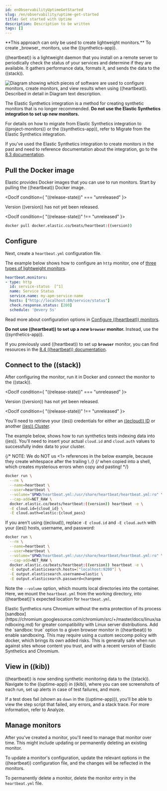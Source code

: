 ```yaml
---
id: enObservabilityUptimeGetStarted
slug: /en/observability/uptime-get-started
title: Get started with Uptime
description: Description to be written
tags: []
---
```


<div id="uptime-get-started"></div>

<DocCallOut title="Important" color="warning">
**This approach can only be used to create lightweight monitors.** To create _browser_ monitors, use the <DocLink id="enObservabilitySyntheticsGetStarted">((synthetics-app))</DocLink>.
</DocCallOut>

((heartbeat)) is a lightweight daemon that you install on a remote server to periodically
check the status of your services and determine if they are available. It gathers performance data,
formats it, and sends the data to the ((stack)).

![Diagram showing which pieces of software are used to configure monitors, create monitors, and view results when using ((heartbeat)). Described in detail in Diagram text description.](images/synthetics-get-started-heartbeat.png)

<DocCallOut title="Note">

The Elastic Synthetics integration is a method for creating
synthetic monitors that is no longer recommended.
**Do not use the Elastic Synthetics integration to set up new monitors.**

For details on how to migrate from Elastic Synthetics integration to
((project-monitors)) or the ((synthetics-app)), refer to <DocLink id="enObservabilitySyntheticsMigrateFromIntegration">Migrate from the Elastic Synthetics integration</DocLink>.

If you've used the Elastic Synthetics integration to create monitors in the past
and need to reference documentation about the integration, go to the
[8.3 documentation](https://www.elastic.co/guide/en/observability/8.3/uptime-set-up.html#uptime-set-up-choose-agent).

</DocCallOut>

<div id="uptime-set-up-docker"></div>

## Pull the Docker image

Elastic provides Docker images that you can use to run monitors.
Start by pulling the ((heartbeat)) Docker image.

<DocIf condition={ "((release-state))" === "unreleased" }>

Version ((version)) has not yet been released.

</DocIf>

<DocIf condition={ "((release-state))" !== "unreleased" }>

```sh
docker pull docker.elastic.co/beats/heartbeat:((version))
```

</DocIf>

<div id="uptime-set-up-config"></div>

## Configure

Next, create a `heartbeat.yml` configuration file.

The example below shows how to configure an `http` monitor, one of [three types of lightweight monitors](((heartbeat-ref))/configuration-heartbeat-options.html#monitor-types).

```yml
heartbeat.monitors:
- type: http
  id: service-status  [^1]
  name: Service Status
  service.name: my-apm-service-name
  hosts: ["http://localhost:80/service/status"]
  check.response.status: [200]
  schedule: '@every 5s'
```
[^1]: Each `monitor` gets its own ID in the ((uptime-app)) and its own schedule entry.
This allows tests to be run in parallel and analyzed separately.

Read more about configuration options in [Configure ((heartbeat)) monitors](((heartbeat-ref))/configuration-heartbeat-options.html).

<DocCallOut title="Warning" color="warning">

**Do not use ((heartbeat)) to set up a _new_ `browser` monitor.** Instead, use the <DocLink id="enObservabilitySyntheticsGetStarted">((synthetics-app))</DocLink>.

If you previously used ((heartbeat)) to set up **`browser`** monitor, you can find resources in the
[8.4 ((heartbeat)) documentation](https://www.elastic.co/guide/en/beats/heartbeat/8.4/monitor-browser-options.html).

</DocCallOut>

<div id="uptime-set-up-connect"></div>

## Connect to the ((stack))

After configuring the monitor, run it in Docker and connect the monitor to the ((stack)).

<DocIf condition={ "((release-state))" === "unreleased" }>

Version ((version)) has not yet been released.

</DocIf>

<DocIf condition={ "((release-state))" !== "unreleased" }>

You'll need to retrieve your ((es)) credentials for either an [((ecloud)) ID](((heartbeat-ref))/configure-cloud-id.html) or another [((es)) Cluster](((heartbeat-ref))/elasticsearch-output.html).

The example below, shows how to run synthetics tests indexing data into ((es)).
You'll need to insert your actual `cloud.id` and `cloud.auth` values to successfully index data to your cluster.

{/* NOTE: We do NOT us \<1> references in the below example, because they create whitespace after the trailing \ */}
{/* when copied into a shell, which creates mysterious errors when copy and pasting! */}

```sh
docker run \
  --rm \
  --name=heartbeat \
  --user=heartbeat \
  --volume="$PWD/heartbeat.yml:/usr/share/heartbeat/heartbeat.yml:ro" \
  --cap-add=NET_RAW \
  docker.elastic.co/beats/heartbeat:((version)) heartbeat -e \
  -E cloud.id={cloud_id} \
  -E cloud.auth=elastic:{cloud_pass}
```

If you aren't using ((ecloud)), replace `-E cloud.id` and `-E cloud.auth` with your ((es)) hosts,
username, and password:

```sh
docker run \
  --rm \
  --name=heartbeat \
  --user=heartbeat \
  --volume="$PWD/heartbeat.yml:/usr/share/heartbeat/heartbeat.yml:ro" \
  --cap-add=NET_RAW \
  docker.elastic.co/beats/heartbeat:((version)) heartbeat -e \
  -E output.elasticsearch.hosts=["localhost:9200"] \
  -E output.elasticsearch.username=elastic \
  -E output.elasticsearch.password=changeme
```

Note the `--volume` option, which mounts local directories into the
container. Here, we mount the `heartbeat.yml` from the working directory,
into ((heartbeat))'s expected location for `heartbeat.yml`.

<DocCallOut title="Warning" color="warning">
Elastic Synthetics runs Chromium without the extra protection of its process
[sandbox](https://chromium.googlesource.com/chromium/src/+/master/docs/linux/sandboxing.md)
for greater compatibility with Linux server distributions.
Add the `sandbox: true` option to a given browser monitor in ((heartbeat)) to enable sandboxing.
This may require using a custom seccomp policy with docker, which brings its own added risks.
This is generally safe when run against sites whose content you trust,
and with a recent version of Elastic Synthetics and Chromium.
</DocCallOut>

</DocIf>

<div id="uptime-set-up-kibana"></div>

## View in ((kib))

((heartbeat)) is now sending synthetic monitoring data to the ((stack)).
Navigate to the ((uptime-app)) in ((kib)), where you can see screenshots of each run,
set up alerts in case of test failures, and more.

If a test does fail (shown as `down` in the ((uptime-app))), you'll be able to view the step script that failed,
any errors, and a stack trace.
For more information, refer to <DocLink id="enObservabilityUptimeAnalyze">Analyze</DocLink>.

<div id="uptime-manage"></div>

## Manage monitors

After you've created a monitor, you'll need to manage that monitor over time.
This might include updating or permanently deleting an existing monitor.

To update a monitor's configuration, update the relevant options in the ((heartbeat))
configuration file, and the changes will be reflected in the monitors.

To permanently delete a monitor, delete the monitor entry in the `heartbeat.yml` file.
